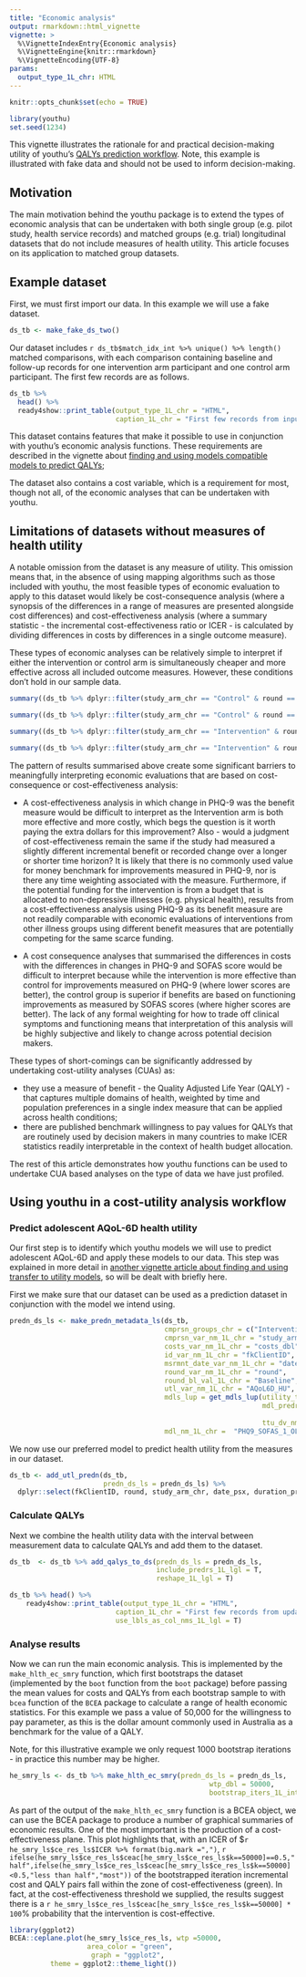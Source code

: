 ```yaml
---
title: "Economic analysis"
output: rmarkdown::html_vignette
vignette: >
  %\VignetteIndexEntry{Economic analysis}
  %\VignetteEngine{knitr::rmarkdown}
  %\VignetteEncoding{UTF-8}
params:
  output_type_1L_chr: HTML
---
```


```r
knitr::opts_chunk$set(echo = TRUE)
```
```r
library(youthu)
set.seed(1234)
```
This vignette illustrates the rationale for and practical decision-making utility of youthu's [QALYs prediction workflow](Prediction_With_Mdls.html). Note, this example is illustrated with fake data and should not be used to inform decision-making.

## Motivation
The main motivation behind the youthu package is to extend the types of economic analysis that can be undertaken with both single group (e.g. pilot study, health service records) and matched groups (e.g. trial) longitudinal datasets that do not include measures of health utility. This article focuses on its application to matched group datasets.

## Example dataset 
First, we must first import our data. In this example we will use a fake dataset.

```r
ds_tb <- make_fake_ds_two()
```

Our dataset includes `r ds_tb$match_idx_int %>% unique() %>% length()` matched comparisons, with each comparison containing baseline and follow-up records for one intervention arm participant and one control arm participant. The first few records are as follows.

```r
ds_tb %>% 
  head() %>%
  ready4show::print_table(output_type_1L_chr = "HTML",
                          caption_1L_chr = "First few records from input dataset")
```

This dataset contains features that make it possible to use in conjunction with youthu's economic analysis functions. These requirements are described in the vignette about [finding and using models compatible models to predict QALYs](Prediction_With_Mdls.html);

The dataset also contains a cost variable, which is a requirement for most, though not all, of the economic analyses that can be undertaken with youthu. 

## Limitations of datasets without measures of health utility
A notable omission from the dataset is any measure of utility. This omission means that, in the absence of using mapping algorithms such as those included with youthu, the most feasible types of economic evaluation to apply to this dataset would likely be cost-consequence analysis (where a synopsis of the differences in a range of measures are presented alongside cost differences) and cost-effectiveness analysis (where a summary statistic - the incremental cost-effectiveness ratio or ICER - is calculated by dividing differences in costs by differences in a single outcome measure).

These types of economic analyses can be relatively simple to interpret if either the intervention or control arm is simultaneously cheaper and more effective across all included outcome measures. However, these conditions don't hold in our sample data.

```r
summary((ds_tb %>% dplyr::filter(study_arm_chr == "Control" & round == "Baseline"))[5:6])
```
```r
summary((ds_tb %>% dplyr::filter(study_arm_chr == "Control" & round == "Follow-up"))[5:7])
```

```r
summary((ds_tb %>% dplyr::filter(study_arm_chr == "Intervention" & round == "Baseline"))[5:6])
```

```r
summary((ds_tb %>% dplyr::filter(study_arm_chr == "Intervention" & round == "Follow-up"))[5:7])
```

The pattern of results summarised above create some significant barriers to meaningfully interpreting economic evaluations that are based on cost-consequence or cost-effectiveness analysis:

- A cost-effectiveness analysis in which change in PHQ-9 was the benefit measure would be difficult to interpret as the Intervention arm is both more effective and more costly, which begs the question is it worth paying the extra dollars for this improvement? Also - would a judgment of cost-effectiveness remain the same if the study had measured a slightly different incremental benefit or recorded change over a longer or shorter time horizon? It is likely that there is no commonly used value for money benchmark for improvements measured in PHQ-9, nor is there any time weighting associated with the measure. Furthermore, if the potential funding for the intervention is from a budget that is allocated to non-depressive illnesses (e.g. physical health), results from a cost-effectiveness analysis using PHQ-9 as its benefit measure are not readily comparable with economic evaluations of interventions from other illness groups using different benefit measures that are potentially competing for the same scarce funding.

- A cost consequence analyses that summarised the differences in costs with the differences in changes in PHQ-9 and SOFAS score would be difficult to interpret because while the intervention is more effective than control for improvements measured on PHQ-9 (where lower scores are better), the control group is superior if benefits are based on functioning improvements as measured by SOFAS scores (where higher scores are better). The lack of any formal weighting for how to trade off clinical symptoms and functioning means that interpretation of this analysis will be highly subjective and likely to change across potential decision makers.

These types of short-comings can be significantly addressed by undertaking cost-utility analyses (CUAs) as:

- they use a measure of benefit - the Quality Adjusted Life Year (QALY) - that captures multiple domains of health, weighted by time and population preferences in a single index measure that can be applied across health conditions;
- there are published benchmark willingness to pay values for QALYs that are routinely used by decision makers in many countries to make ICER statistics readily interpretable in the context of health budget allocation.

The rest of this article demonstrates how youthu functions can be used to undertake CUA based analyses on the type of data we have just profiled.

## Using youthu in a cost-utility analysis workflow

### Predict adolescent AQoL-6D health utility
Our first step is to identify which youthu models we will use to predict adolescent AQoL-6D  and apply these models to our data. This step was explained in more detail in [another vignette article about finding and using transfer to utility models](Prediction_With_Mdls.html), so will be dealt with briefly here.

First we make sure that our dataset can be used as a prediction dataset in conjunction with the model we intend using. 
```r
predn_ds_ls <- make_predn_metadata_ls(ds_tb,
                                      cmprsn_groups_chr = c("Intervention", "Control"),
                                      cmprsn_var_nm_1L_chr = "study_arm_chr",
                                      costs_var_nm_1L_chr = "costs_dbl",
                                      id_var_nm_1L_chr = "fkClientID",
                                      msrmnt_date_var_nm_1L_chr = "date_psx",
                                      round_var_nm_1L_chr = "round",
                                      round_bl_val_1L_chr = "Baseline",
                                      utl_var_nm_1L_chr = "AQoL6D_HU",
                                      mdls_lup = get_mdls_lup(utility_type_chr = "AQoL-6D",
                                                              mdl_predrs_in_ds_chr = c("PHQ9 total score",
                                                                                       "SOFAS total score"),
                                                              ttu_dv_nms_chr = "TTU"),
                                      mdl_nm_1L_chr =  "PHQ9_SOFAS_1_OLS_CLL")
```

We now use our preferred model to predict health utility from the measures in our dataset.

```r
ds_tb <- add_utl_predn(ds_tb,
                       predn_ds_ls = predn_ds_ls) %>%
  dplyr::select(fkClientID, round, study_arm_chr, date_psx, duration_prd, dplyr::everything())
```

### Calculate QALYs
Next we combine the health utility data with the interval between measurement data to calculate QALYs and add them to the dataset.

```r
ds_tb  <- ds_tb %>% add_qalys_to_ds(predn_ds_ls = predn_ds_ls,
                                    include_predrs_1L_lgl = T,
                                    reshape_1L_lgl = T)
```

```r
ds_tb %>% head() %>%
    ready4show::print_table(output_type_1L_chr = "HTML",
                          caption_1L_chr = "First few records from updated dataset with QALYs", 
                          use_lbls_as_col_nms_1L_lgl = T)
```

### Analyse results
Now we can run the main economic analysis. This is implemented by the `make_hlth_ec_smry`{.R} function, which first bootstraps the dataset (implemented by the `boot` function from the `boot` package) before passing the mean values for costs and QALYs from each bootstrap sample to with `bcea` function of the `BCEA` package to calculate a range of health economic statistics. For this example we pass a value of 50,000 for the willingness to pay parameter, as this is the dollar amount commonly used in Australia as a benchmark for the value of a QALY.

Note, for this illustrative example we only request 1000 bootstrap iterations - in practice this number may be higher.

```r
he_smry_ls <- ds_tb %>% make_hlth_ec_smry(predn_ds_ls = predn_ds_ls,
                                                 wtp_dbl = 50000,
                                                 bootstrap_iters_1L_int = 1000L)
```

As part of the output of the `make_hlth_ec_smry`{.R} function is a BCEA object, we can use the BCEA package to produce a number of graphical summaries of economic results. One of the most important is the production of a cost-effectiveness plane. This plot highlights that, with an ICER of \$`r he_smry_ls$ce_res_ls$ICER %>% format(big.mark =",")`, `r ifelse(he_smry_ls$ce_res_ls$ceac[he_smry_ls$ce_res_ls$k==50000]==0.5,"half",ifelse(he_smry_ls$ce_res_ls$ceac[he_smry_ls$ce_res_ls$k==50000]<0.5,"less than half","most"))` of the bootstrapped iteration incremental cost and QALY pairs fall within the zone of cost-effectiveness (green). In fact, at the cost-effectiveness threshold we supplied, the results suggest there is a `r he_smry_ls$ce_res_ls$ceac[he_smry_ls$ce_res_ls$k==50000] * 100`% probability that the intervention is cost-effective.

```r
library(ggplot2)
BCEA::ceplane.plot(he_smry_ls$ce_res_ls, wtp =50000,    
                   area_color = "green",
                    graph = "ggplot2",
          theme = ggplot2::theme_light())
```
